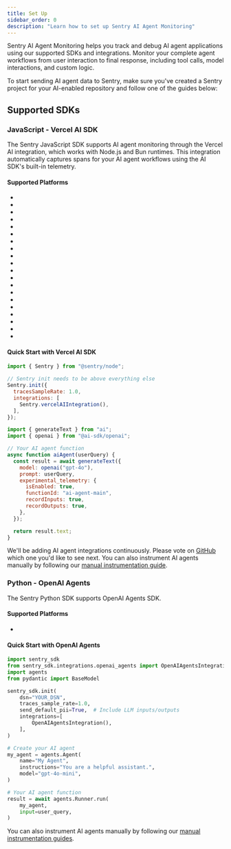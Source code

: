 ```yaml
---
title: Set Up
sidebar_order: 0
description: "Learn how to set up Sentry AI Agent Monitoring"
---
```


Sentry AI Agent Monitoring helps you track and debug AI agent applications using our supported SDKs and integrations. Monitor your complete agent workflows from user interaction to final response, including tool calls, model interactions, and custom logic.

To start sending AI agent data to Sentry, make sure you've created a Sentry project for your AI-enabled repository and follow one of the guides below:

## Supported SDKs

### JavaScript - Vercel AI SDK

The Sentry JavaScript SDK supports AI agent monitoring through the Vercel AI integration, which works with Node.js and Bun runtimes. This integration automatically captures spans for your AI agent workflows using the AI SDK's built-in telemetry.

#### Supported Platforms

- <LinkWithPlatformIcon
    platform="javascript.node"
    label="Node.js"
    url="/platforms/javascript/guides/node/configuration/integrations/vercelai/"
  />
- <LinkWithPlatformIcon
    platform="javascript.nextjs"
    label="Next.js"
    url="/platforms/javascript/guides/nextjs/configuration/integrations/vercelai/"
  />
- <LinkWithPlatformIcon
    platform="javascript.sveltekit"
    label="SvelteKit"
    url="/platforms/javascript/guides/sveltekit/configuration/integrations/vercelai/"
  />
- <LinkWithPlatformIcon
    platform="javascript.nuxt"
    label="Nuxt"
    url="/platforms/javascript/guides/nuxt/configuration/integrations/vercelai/"
  />
- <LinkWithPlatformIcon
    platform="javascript.astro"
    label="Astro"
    url="/platforms/javascript/guides/astro/configuration/integrations/vercelai/"
  />
- <LinkWithPlatformIcon
    platform="javascript.remix"
    label="Remix"
    url="/platforms/javascript/guides/remix/configuration/integrations/vercelai/"
  />
- <LinkWithPlatformIcon
    platform="javascript.solidstart"
    label="SolidStart"
    url="/platforms/javascript/guides/solidstart/configuration/integrations/vercelai/"
  />
- <LinkWithPlatformIcon
    platform="javascript.express"
    label="Express"
    url="/platforms/javascript/guides/express/configuration/integrations/vercelai/"
  />
- <LinkWithPlatformIcon
    platform="javascript.fastify"
    label="Fastify"
    url="/platforms/javascript/guides/fastify/configuration/integrations/vercelai/"
  />
- <LinkWithPlatformIcon
    platform="javascript.nestjs"
    label="Nest.js"
    url="/platforms/javascript/guides/nestjs/configuration/integrations/vercelai/"
  />
- <LinkWithPlatformIcon
    platform="javascript.hapi"
    label="Hapi"
    url="/platforms/javascript/guides/hapi/configuration/integrations/vercelai/"
  />
- <LinkWithPlatformIcon
    platform="javascript.koa"
    label="Koa"
    url="/platforms/javascript/guides/koa/configuration/integrations/vercelai/"
  />
- <LinkWithPlatformIcon
    platform="javascript.connect"
    label="Connect"
    url="/platforms/javascript/guides/connect/configuration/integrations/vercelai/"
  />
- <LinkWithPlatformIcon
    platform="javascript.cloudflare"
    label="Cloudflare"
    url="/platforms/javascript/guides/cloudflare/configuration/integrations/vercelai/"
  />
- <LinkWithPlatformIcon
    platform="javascript.hono"
    label="Hono"
    url="/platforms/javascript/guides/hono/configuration/integrations/vercelai/"
  />
- <LinkWithPlatformIcon
    platform="javascript.bun"
    label="Bun"
    url="/platforms/javascript/guides/bun/configuration/integrations/vercelai/"
  />
- <LinkWithPlatformIcon
    platform="javascript.aws-lambda"
    label="AWS Lambda"
    url="/platforms/javascript/guides/aws-lambda/configuration/integrations/vercelai/"
  />
- <LinkWithPlatformIcon
    platform="javascript.azure-functions"
    label="Azure Functions"
    url="/platforms/javascript/guides/azure-functions/configuration/integrations/vercelai/"
  />
- <LinkWithPlatformIcon
    platform="javascript.gcp-functions"
    label="Google Cloud Functions"
    url="/platforms/javascript/guides/gcp-functions/configuration/integrations/vercelai/"
  />
- <LinkWithPlatformIcon
    platform="javascript.electron"
    label="Electron"
    url="/platforms/javascript/guides/electron/configuration/integrations/vercelai/"
  />

#### Quick Start with Vercel AI SDK

```javascript
import { Sentry } from "@sentry/node";

// Sentry init needs to be above everything else
Sentry.init({
  tracesSampleRate: 1.0,
  integrations: [
    Sentry.vercelAIIntegration(),
  ],
});

import { generateText } from "ai";
import { openai } from "@ai-sdk/openai";

// Your AI agent function
async function aiAgent(userQuery) {
  const result = await generateText({
    model: openai("gpt-4o"),
    prompt: userQuery,
    experimental_telemetry: {
      isEnabled: true,
      functionId: "ai-agent-main",
      recordInputs: true,
      recordOutputs: true,
    },
  });

  return result.text;
}
```

<Alert title="Don't see your SDK?">

We'll be adding AI agent integrations continuously. Please vote on [GitHub](https://github.com/getsentry/sentry-javascript/issues/16960) which one you'd like to see next. You can also instrument AI agents manually by following our [manual instrumentation guide](/platforms/javascript/tracing/instrumentation/ai-agents-module).

</Alert>

### Python - OpenAI Agents

The Sentry Python SDK supports OpenAI Agents SDK.

#### Supported Platforms

- <LinkWithPlatformIcon
  platform="python"
  label="Python"
  url="/platforms/python/integrations/openai-agents/"
/>

#### Quick Start with OpenAI Agents

```python
import sentry_sdk
from sentry_sdk.integrations.openai_agents import OpenAIAgentsIntegration
import agents
from pydantic import BaseModel

sentry_sdk.init(
    dsn="YOUR_DSN",
    traces_sample_rate=1.0,
    send_default_pii=True,  # Include LLM inputs/outputs
    integrations=[
        OpenAIAgentsIntegration(),
    ],
)

# Create your AI agent
my_agent = agents.Agent(
    name="My Agent",
    instructions="You are a helpful assistant.",
    model="gpt-4o-mini",
)

# Your AI agent function
result = await agents.Runner.run(
    my_agent,
    input=user_query,
)

```

<Alert title="Don't see your SDK?">

You can also instrument AI agents manually by following our [manual instrumentation guides](/platforms/python/tracing/instrumentation/custom-instrumentation/ai-agents-module).

</Alert>
